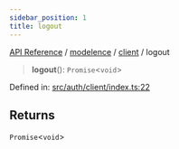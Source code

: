 ```yaml
---
sidebar_position: 1
title: logout
---
```


[API Reference](/api-reference/modelence/client/functions/../../../index) / [modelence](/api-reference/modelence/client/functions/../../index) / [client](/api-reference/modelence/client/functions/../index) / logout

> **logout**(): `Promise`\<`void`\>

Defined in: [src/auth/client/index.ts:22](https://github.com/modelence/modelence/blob/f0e47c818e0efd6cf78356f7362543b128c72bb3/packages/modelence/src/auth/client/index.ts#L22)

## Returns

`Promise`\<`void`\>

